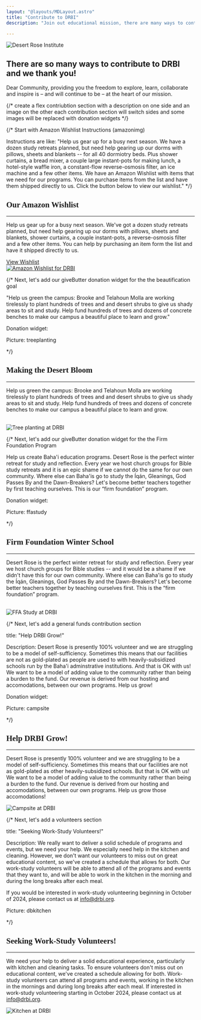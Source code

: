 ```yaml
---
layout: "@layouts/MDLayout.astro"
title: "Contribute to DRBI"
description: "Join out educational mission, there are many ways to contribute"

---
```




<link rel="preconnect" href="https://fonts.googleapis.com" />
<link rel="preconnect" href="https://fonts.gstatic.com" crossorigin />
<link href="https://fonts.googleapis.com/css2?family=Zeyada&display=swap" rel="stylesheet" />





 <Image src={drbiimg} alt="Desert Rose Institute"
       class="h-auto max-h-64 w-full md:w-4/5 mx-auto object-cover object-center rounded-lg mb-8" />


<script async src="https://widgets.givebutter.com/latest.umd.cjs?acct=1qYQLHeWtFc20ZMq&p=other"></script>



 ## There are so many ways to contribute to DRBI and we thank you!

 Dear Community, providing you the freedom to explore, learn, collaborate and inspire is – and will continue to be – at the heart of our mission.


{/*
 create a flex contriubtion section with a description on one side and an image on the other
 each contribution section will switch sides and some images will be replaced with donation widgets
*/}


{/*  Start with Amazon Wishlist Instructions (amazonimg)

Instructions are like: "Help us gear up for a busy next season. We have a dozen study retreats planned, but need help gearing up our dorms with pillows, sheets and blankets -- for all 40 dormiotry beds. Plus shower curtains, a bread mixer, a couple large instant-pots for making lunch, a hotel-style waffle iron, a constant-flow reverse-osmosis filter, an ice machine and a few other items. We have an Amazon Wishlist with items that we need for our programs. You can purchase items from the list and have them shipped directly to us. Click the button below to view our wishlist."
*/}


<h2 class="text-6xl mb-0 -ml-4 mt-16 pt-16" style="font-family: Zeyada, cursive;">Our Amazon Wishlist</h2>
<hr class="mb-0" />
<div class="flex flex-col md:flex-row items-start justify-center md:justify-between gap-x-4 rounded-lg mb-8 mt-0">
  <div class="w-full">
    <p class="mb-4 italic">Help us gear up for a busy next season. We've got a dozen study retreats planned, but need help gearing up our dorms with pillows, sheets and blankets, shower curtains, a couple instant-pots, a reverse-osmosis filter and a few other items. You can help by purchasing an item form the list and have it shipped directly to us.</p>
        <a href="https://www.amazon.com/hz/wishlist/ls/K3TB7OCO64UF/ref=nav_wishlist_lists_1" target="_blank" class="bg-blue-500 hover:bg-blue-700 text-white font-bold py-2 px-4 rounded">View Wishlist</a>
  </div>
  <div class="w-full text-center">
    <a href="https://www.amazon.com/hz/wishlist/ls/K3TB7OCO64UF/ref=nav_wishlist_lists_1" target="_blank">
      <Image src={amazonimg} alt="Amazon Wishlist for DRBI" class="h-auto w-full object-cover object-center" />
    </a>
  </div>
</div>

{/*  Next, let's add our giveButter donation widget for the the beautification goal

 "Help us green the campus: Brooke and Telahoun Molla are working tirelessly to plant hundreds of trees and and desert shrubs to give us shady areas to sit and study. Help fund hundreds of trees and dozens of concrete benches to make our campus a beautiful place to learn and grow."

Donation widget: <givebutter-widget id="prMRQg"></givebutter-widget> <br />
    <givebutter-widget class="rounded-lg text-center" id="g8AYAp"></givebutter-widget>

Picture: treeplanting

*/}

<h2 class="text-6xl mb-0 -ml-4 mt-16 pt-16" style="font-family: Zeyada, cursive;">Making the Desert Bloom</h2>
<hr class="mb-0" />
<div class="flex flex-col md:flex-row items-start justify-center md:justify-between gap-x-4 rounded-lg mb-8 mt-0">
  <div class="w-full">
    <p class="mb-4 italic">Help us green the campus: Brooke and Telahoun Molla are working tirelessly to plant hundreds of trees and and desert shrubs to give us shady areas to sit and study. Help fund hundreds of trees and dozens of concrete benches to make our campus a beautiful place to learn and grow.</p>
    <givebutter-widget id="prMRQg"></givebutter-widget> <br />
    <givebutter-widget class="rounded-lg text-center" id="g8AYAp"></givebutter-widget>
  </div>
  <div class="w-full text-center">
    <Image src={treeplanting} alt="Tree planting at DRBI" class="h-auto w-full object-cover object-center rounded-lg" />
  </div>
</div>

{/*  Next, let's add our giveButter donation widget for the the Firm Foundation Program

 Help us create Baha'i education programs. Desert Rose is the perfect winter retreat for study and reflection. Every year we host church groups for Bible study retreats and it is an epic shame if we cannot do the same for our own community. Where else can Baha'is go to study the Íqán, Gleanings, God Passes By and the Dawn-Breakers? Let's become better teachers together by first teaching ourselves. This is our “firm foundation” program.

Donation widget: <givebutter-widget id="gBA2OL"></givebutter-widget> <br /> <givebutter-widget id="gJBA8g"></givebutter-widget>

Picture: ffastudy

*/}

<h2 class="text-6xl mb-0 -ml-4 mt-16 pt-16" style="font-family: Zeyada, cursive;">Firm Foundation Winter School</h2>
<hr class="mb-0" />
<div class="flex flex-col md:flex-row items-start justify-center md:justify-between gap-x-4 rounded-lg mb-8 mt-0">
  <div class="w-full">
    <p class="mb-4 italic">Desert Rose is the perfect winter retreat for study and reflection. Every year we host church groups for Bible studies -- and it would be a shame if we didn't have this for our own community. Where else can Baha'is go to study the Íqán, Gleanings, God Passes By and the Dawn-Breakers? Let's become better teachers together by teaching ourselves first. This is the “firm foundation” program.</p>
    <givebutter-widget id="gBA2OL"></givebutter-widget> <br />
    <givebutter-widget id="gJBA8g"></givebutter-widget>
  </div>
  <div class="w-full text-center">
    <Image src={ffastudy} alt="FFA Study at DRBI" class="h-auto w-full object-cover object-center rounded-lg" />
  </div>
</div>


{/*  Next, let's add a general funds contribution section

 title: "Help DRBI Grow!"

Description: Desert Rose is presently 100% volunteer and we are struggling to be a model of self-sufficiency. Sometimes this means that our facilities are not as gold-plated as people are used to with heavily-subsidized schools run by the Baha'i adminstrative institutions. And that is OK with us! We want to be a model of adding value to the community rather than being a burden to the fund. Our revenue is derived from our hosting and accomodations, between our own programs. Help us grow!

Donation widget: <givebutter-widget id="g6dwxj"></givebutter-widget>

Picture: campsite

*/}

<h2 class="text-6xl mb-0 -ml-4 mt-16 pt-16" style="font-family: Zeyada, cursive;">Help DRBI Grow!</h2>
<hr class="mb-0" />
<div class="flex flex-col md:flex-row items-start justify-center md:justify-between gap-x-4 rounded-lg mb-8 mt-0">
  <div class="w-full">
    <p class="mb-4 italic">Desert Rose is presently 100% volunteer and we are struggling to be a model of self-sufficiency. Sometimes this means that our facilities are not as gold-plated as other heavily-subsidized schools. But that is OK with us! We want to be a model of adding value to the community rather than being a burden to the fund. Our revenue is derived from our hosting and accomodations, between our own programs. Help us grow those accomodations!</p>
    <givebutter-widget id="g6dwxj"></givebutter-widget>
  </div>
  <div class="w-full text-center">
    <Image src={campsite} alt="Campsite at DRBI" class="h-auto w-full object-cover object-center rounded-lg" />
  </div>
</div>


{/*  Next, let's add a volunteers section

 title: "Seeking Work-Study Volunteers!"

Description: We really want to deliver a solid schedule of programs and events, but we need your help. We especially need help in the kitchen and cleaning. However, we don't want our volunteers to miss out on great educational content, so we've created a schedule that allows for both. Our work-study volunteers will be able to attend all of the programs and events that they want to, and will be able to work in the kitchen in the morning and during the long breaks after each meal.

If you would be interested in work-study volunteering beginning in October of 2024, please contact us at info@drbi.org.

Picture: dbkitchen


*/}

<h2 class="text-6xl mb-0 -ml-4 mt-16 pt-16" style="font-family: Zeyada, cursive;">Seeking Work-Study Volunteers!</h2>
<hr class="mb-0" />
<div class="flex flex-col md:flex-row items-start justify-center md:justify-between gap-x-4 rounded-lg mb-8 mt-0">
  <div class="w-full">
    <p class="mb-4 italic"> We need your help to deliver a solid educational experience, particularly with kitchen and cleaning tasks. To ensure volunteers don't miss out on educational content, we've created a schedule allowing for both. Work-study volunteers can attend all programs and events, working in the kitchen in the mornings and during long breaks after each meal. If interested in work-study volunteering starting in October 2024, please contact us at <a href="mailto:info@drbi.org" class="text-blue-500">info@drbi.org</a>. </p>

  </div>
  <div class="w-full text-center">
    <Image src={dbkitchen} alt="Kitchen at DRBI" class="h-auto w-full object-cover object-center rounded-lg" />
  </div>
</div>


